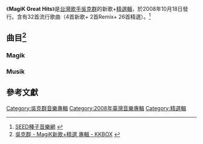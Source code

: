 {{Infobox Album
| Name  = MagiK Great Hits
| Type  = 精選
| Cover  = 
| Artist  = [[吳克群|吳克群]]
| Released   = 2008年10月18日
| Recorded  = 
| Genre = [[華語流行音樂|華語流行音樂]]
| Length = '''Disc 1''' 1:02:36<br/>'''Disc 2''' 1:14:23
| Label = [[種子音樂|種子音樂]]<ref>[http://isrc.ncl.edu.tw/music_view.aspx?item=10286 Hitoradio‧Hit Fm --華人音樂入口指標]{{zh-hant}}</ref>
| Producer = 
| Last album = [[為你寫詩|為你寫詩]]<br/>(2008年)
| This album = '''MagiK Great Hits'''<br/>(2008年)
| Next album = [[把心拉近|把心拉近]]<br/>(2009年)
}}

《'''MagiK Great Hits'''》是[[台灣|台灣]][[歌手|歌手]][[吳克群|吳克群]]的新歌+[[精選輯|精選輯]]，於2008年10月18日發行。含有32首流行歌曲（4首新歌+ 2首Remix+ 26首精選）。<ref name="seedmusic">[http://www.seedmusic.com.tw/Singer/Music.aspx?singerid=1 SEED種子音樂網] {{Wayback|url=http://www.seedmusic.com.tw/Singer/Music.aspx?singerid=1 |date=20201127112835 }}{{zh-hant}}</ref>

==曲目<ref name="kkbox">[http://www.kkbox.com/tw/tc/album/coVvop.nSLIX9bZ0FQru008l-index.html 吳克群 - MagiK新歌+精選 專輯 - KKBOX] {{Wayback|url=http://www.kkbox.com/tw/tc/album/coVvop.nSLIX9bZ0FQru008l-index.html |date=20200809172455 }}{{zh-hant}}</ref>==
===Magik===
{{Tracklist
| total_length = 1:02:36

| all_writing = 吳克群
| all_producer = 吳克群、[[陳建良|陳建良]]（有＃號者）

| extra_column = 首次收錄專輯

| title1 = 愛太痛（＃）
| note1 = 
| longnote1 = 新歌<br>第二主打
| arranger1 = [[Op.dan|Op.dan]]
| length1 = 4:10

| title2 = 麥擱憨（＃）
| note2 = 
| longnote2 = 新歌<br>第三主打
| arranger2 = Op.dan
| length2 = 3:49

| title3 = 傻瓜（＃）
| note3 = 
| longnote3 = 新歌
| arranger3 = [[周恆毅|周恆毅]]
| producer3 = 陳建良<br>吳克群
| length3 = 4:42

| title4 = Na Na Na（＃）
| note4 = [[王心凌|王心凌]]合唱
| longnote4 = 新歌<br>第一主打
| arranger4 = [[奧斯卡_(音樂人)|奧斯卡]]
| length4 = 3:35

| title5 = 男傭（＃）
| note5 = 
| longnote5 = 
| arranger5 = 奧斯卡
| extra5 = [[將軍令|將軍令]]
| length5 = 3:55

| title6 = 將軍令（＃）
| note6 = 
| longnote6 = 
| arranger6 = 奧斯卡
| extra6 = 將軍令
| length6 = 3:42

| title7 = 大舌頭
| note7 = 
| longnote7 = 
| arranger7 = 奧斯卡
| extra7 = [[大頑家|大頑家]]
| length7 = 3:41

| title8 = 什麼東西（＃）
| note8 = 
| longnote8 = 
| arranger8 = 奧斯卡
| extra8 = [[為你寫詩|為你寫詩]]
| length8 = 3:22

| title9 = 情人節（＃）
| note9 = 
| longnote9 = 
| arranger9 = 奧斯卡
| extra9 = 為你寫詩
| length9 = 4:00

| title10 = 音樂讓我說（＃）
| note10 = 
| longnote10 = 共同作詞：[[蔡知譜|蔡知譜]]、[[鄭振華|鄭振華]]、[[劉思雨|劉思雨]]、[[李娜|李娜]]、[[楊勤卿|楊勤卿]]
| arranger10 = 奧斯卡
| extra10 = 為你寫詩
| length10 = 4:00

| title11 = 冠軍（＃）
| note11 = 
| longnote11 = 
| arranger11 = 奧斯卡
| extra11 = 將軍令
| length11 = 3:58

| title12 = 老子說（＃）
| note12 = 
| longnote12 = 
| arranger12 = 奧斯卡
| extra12 = [[老子說|老子說]]
| length12 = 3:13

| title13 = 周星星
| note13 = 
| longnote13 = 
| arranger13 = 奧斯卡
| extra13 = 大頑家
| length13 = 3:24

| title14 = 蛤
| note14 = 
| longnote14 = 
| arranger14 = 奧斯卡
| extra14 = 大頑家
| length14 = 3:33

| title15 = 先生你哪位（＃）
| note15 = 
| longnote15 = 
| arranger15 = [[Mickey_Chen|Mickey Chen]]
| extra15 = [[吳克群_(專輯)|吳克群]]
| length15 = 4:19

| title16 = 男傭 將軍令 大舌頭 什麼東西
| note16 = Remix
| longnote16 = 《男傭》、《將軍令》、《大舌頭》、《什麼東西》之串燒版
| length16 = 4:44

}}

===Musik===
{{Tracklist
| total_length = 1:14:23

| all_writing = 吳克群
| all_producer = 吳克群、陳建良（有＃號者）、[[陳偉_(音樂人)|陳偉]]（有＊號者）

| extra_column = 首次收錄專輯

| title1 = 為你寫詩（＃）
| note1 = 
| longnote1 = 
| arranger1 = Op.dan
| extra1 = 為你寫詩
| length1 = 4:46

| title2 = 不屑紀念
| note2 = 
| longnote2 = 
| arranger2 = [[小安|陳信安]]<br>[[蔡政勳|蔡政勳]]
| extra2 = 大頑家
| length2 = 4:24

| title3 = 殘廢（＃）
| note3 = 
| longnote3 = 
| arranger3 = 周恆毅
| extra3 = 將軍令
| length3 = 5:47

| title4 = 對不起（＊）
| note4 = 
| longnote4 = 
| arranger4 = 陳偉<br>Mickey Chen
| extra4 = 首張創作專輯
| length4 = 3:24

| title5 = 牽牽牽手（＃）
| note5 = 
| longnote5 = 
| arranger5 = Op.dan
| extra5 = 為你寫詩
| length5 = 3:47

| title6 = 明天過後（＃）
| note6 = 
| longnote6 = 
| arranger6 = Op.dan
| extra6 = 將軍令
| length6 = 4:23

| title7 = 越愛越難過（＃）
| note7 = 
| longnote7 = 
| arranger7 = Op.dan
| extra7 = 為你寫詩
| length7 = 4:33

| title8 = 聖誕分手節（＊）
| note8 = 
| longnote8 = 
| arranger8 = 陳偉<br>Mickey Chen
| extra8 = 吳克群
| length8 = 3:56

| title9 = 學不會（＊）
| note9 = 
| longnote9 = 
| arranger9 = 陳偉
| extra9 = 吳克群
| length9 = 4:22

| title10 = 別太溫柔（＊）
| note10 = 
| longnote10 = 
| arranger10 = 陳偉<br>Mickey Chen
| extra10 = 吳克群
| length10 = 5:12

| title11 = 我不管（＃）
| note11 = 
| longnote11 = 
| arranger11 = Op.dan
| extra11 = 為你寫詩
| length11 = 4:06

| title12 = 我有罪
| note12 = 
| longnote12 = 
| arranger12 = [[章世和|章世和]]
| extra12 = 大頑家
| length12 = 4:34

| title13 = 泛泛之輩
| note13 = 
| longnote13 = 
| arranger13 = 蔡政勳<br>[[陳伯庭|陳伯庭]]
| extra13 = 大頑家
| length13 = 4:32

| title14 = 眼睛不閉著（＃）
| note14 = 
| longnote14 = 
| arranger14 = Op.dan
| extra14 = 為你寫詩
| length14 = 4:36

| title15 = 吳克群（＊）
| note15 = 
| longnote15 = 
| arranger15 =陳偉<br>Mickey Chen
| extra15 = 吳克群
| length15 = 3:47

| title16 = 不屑紀念 殘廢 吳克群 為你寫詩
| note16 = Remix
| longnote16 = 《不屑紀念》、《殘廢》、《吳克群》、《為你寫詩》之串燒版
| length16 = 7:56

}}

==參考文獻==
{{reflist}}

[[Category:吳克群音樂專輯|Category:吳克群音樂專輯]]
[[Category:2008年臺灣音樂專輯|Category:2008年臺灣音樂專輯]]
[[Category:精選輯|Category:精選輯]]